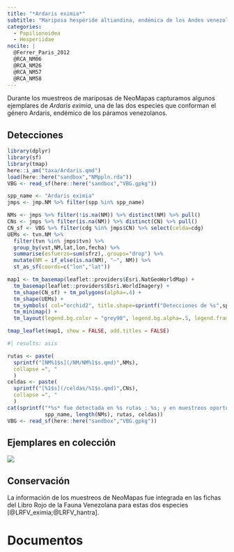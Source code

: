 ```yaml
---
title: "*Ardaris eximia*"
subtitle: "Mariposa hespéride altiandina, endémica de los Andes venezolanos"
categories:
  - Papilionoidea
  - Hesperiidae
nocite: |
  @Ferrer_Paris_2012
  @RCA_NM06
  @RCA_NM26
  @RCA_NM57
  @RCA_NM58
---
```


Durante los muestreos de mariposas de NeoMapas capturamos algunos ejemplares de *Ardaris eximia*, una de las dos especies que conforman el género Ardaris, endémico de los páramos venezolanos.

## Detecciones

```r
library(dplyr)
library(sf)
library(tmap)
here::i_am("taxa/Ardaris.qmd")
load(here::here("sandbox","NMppln.rda"))
VBG <- read_sf(here::here("sandbox","VBG.gpkg"))

spp_name <- "Ardaris eximia"
jmps <- jmp.NM %>% filter(spp %in% spp_name)

NMs <- jmps %>% filter(!is.na(NM)) %>% distinct(NM) %>% pull()
CNs <- jmps %>% filter(is.na(NM)) %>% distinct(CN) %>% pull()
CN_sf <- VBG %>% filter(cdg %in% jmps$CN) %>% select(celda=cdg)
UEMs <- tvn.NM %>% 
  filter(tvn %in% jmps$tvn) %>% 
  group_by(vst,NM,lat,lon,fecha) %>% 
  summarise(esfuerzo=sum(sfrz),.groups="drop") %>%
  mutate(NM = if_else(is.na(NM), "—", NM)) %>%
  st_as_sf(coords=c("lon","lat"))

```


```r
map1 <- tm_basemap(leaflet::providers$Esri.NatGeoWorldMap) +
  tm_basemap(leaflet::providers$Esri.WorldImagery) +
  tm_shape(CN_sf) + tm_polygons(alpha=.4) +
  tm_shape(UEMs) + 
  tm_symbols( col="orchid2", title.shape=sprintf("Detecciones de %s",spp_name)) + 
  tm_minimap() +
  tm_layout(legend.bg.color = "grey90", legend.bg.alpha=.5, legend.frame=TRUE)

tmap_leaflet(map1, show = FALSE, add.titles = FALSE)
```


```r
#| results: asis

rutas <- paste(
  sprintf("[NM%1$s](/NM/NM%1$s.qmd)",NMs),
  collapse =", "
  )
celdas <- paste(
  sprintf("[%1$s](/celdas/%1$s.qmd)",CNs),
  collapse =", "
  )
cat(sprintf("*%s* fue detectada en %s rutas : %s; y en muestreos oportunistas en la celda %s.\n", 
            spp_name, length(NMs), rutas, celdas))
VBG <- read_sf(here::here("sandbox","VBG.gpkg"))
```

## Ejemplares en colección

![](Ardaris-gaveta-ordenada.jpg)

## Conservación 

La información de los muestreos de NeoMapas fue integrada en las fichas del Libro Rojo de la Fauna Venezolana para estas dos especies [@LRFV_eximia;@LRFV_hantra].


# Documentos

::: {#refs}
:::